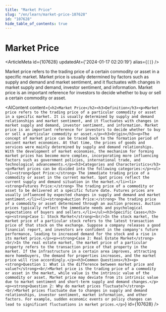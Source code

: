 ```yaml
---
title: "Market Price"
slug: "/en/learn/market-price-107628"
id: "107628"
hide_table_of_contents: true
---
```



# Market Price

<ArticleMeta id={107628} updatedAt={'2024-01-17 02:20:19'} alias={`[]`} />
<div className='border-solid border-b border-t-0 my-4 border-[var(--ifm-color-gray-300)]' />

Market price refers to the trading price of a certain commodity or asset in a specific market. Market price is usually determined by factors such as supply and demand and market sentiment, and it fluctuates with changes in market supply and demand, investor sentiment, and information. Market price is an important reference for investors to decide whether to buy or sell a certain commodity or asset.

<AIContent content={`<h2>Market Price</h2><h3>Definition</h3><p>Market price refers to the trading price of a particular commodity or asset in a specific market. It is usually determined by supply and demand relationships and market sentiment, and it fluctuates with changes in market supply and demand, investor sentiment, and information. Market price is an important reference for investors to decide whether to buy or sell a particular commodity or asset.</p><h3>Origin</h3><p>The concept of market price can be traced back to the formation period of ancient market economies. At that time, the prices of goods and services were mainly determined by supply and demand relationships. With the development of market economies, the mechanism for forming market prices has become more complex, incorporating more influencing factors such as government policies, international trade, and technological advancements.</p><h3>Categories and Characteristics</h3><p>Market prices can be divided into the following categories:</p><ul><li><strong>Spot Price:</strong> The immediate trading price of a commodity or asset in the current market. Spot prices reflect the current supply and demand situation in the market.</li><li><strong>Futures Price:</strong> The trading price of a commodity or asset to be delivered at a specific future date. Futures prices are usually influenced by expected changes in supply and demand and market sentiment.</li><li><strong>Auction Price:</strong> The trading price of a commodity or asset determined through an auction process. Auction prices typically reflect the immediate needs and psychological expectations of buyers and sellers.</li></ul><h3>Specific Cases</h3><p><strong>Case 1: Stock Market</strong><br/>In the stock market, the market price of a particular stock refers to the latest transaction price of that stock on the exchange. Suppose a company releases a good financial report, and investors are confident in the company's future performance, leading to increased demand for the stock and a rise in its market price.</p><p><strong>Case 2: Real Estate Market</strong><br/>In the real estate market, the market price of a particular property refers to the transaction price of that property in the market. If the infrastructure in a certain area improves, attracting more homebuyers, the demand for properties increases, and the market price will rise accordingly.</p><h3>Common Questions</h3><p><strong>Question 1: What is the difference between market price and value?</strong><br/>Market price is the trading price of a commodity or asset in the market, while value is the intrinsic value of the commodity or asset. Market price may deviate from its intrinsic value due to market sentiment and short-term supply and demand changes.</p><p><strong>Question 2: Why do market prices fluctuate?</strong><br/>Market prices fluctuate due to changes in supply and demand relationships, investor sentiment, market information, and other factors. For example, sudden economic events or policy changes can lead to significant fluctuations in market prices.</p>`} id={107628} />
